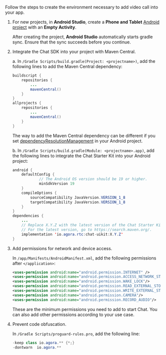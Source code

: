<PlatformWrapper platform="android">

Follow the steps to create the environment necessary to add video call into your app.

1. For new projects, in **Android Studio**, create a **Phone and Tablet** [Android project](https://developer.android.com/studio/projects/create-project) with an **Empty Activity**.
   <div style={{padding: '1rem', backgroundColor: '#fefbf4'}}>After creating the project, <b>Android Studio</b> automatically starts gradle sync. Ensure that the sync succeeds before you continue.</div>

2. Integrate the Chat SDK into your project with Maven Central. 

    a. In `/Gradle Scripts/build.gradle(Project: <projectname>)`, add the following lines to add the Maven Central dependency:

   ```java
   buildscript {
       repositories {
           ...
           mavenCentral()
       }
   }
   allprojects {
       repositories {
           ...
           mavenCentral()
       }
   }
   ```
	 
	 <div class="alert note">The way to add the Maven Central dependency can be different if you set  <a href="https://docs.gradle.org/current/userguide/declaring_repositories.html#sub:centralized-repository-declaration">dependencyResolutionManagement</a> in your Android project.</div>
		
	b. In `/Gradle Scripts/build.gradle(Module: <projectname>.app)`, add the following lines to integrate the Chat Starter Kit into your Android project:

   ```java
   android {
       defaultConfig {
               // The Android OS version should be 19 or higher.
               minSdkVersion 19
       }
       compileOptions {
           sourceCompatibility JavaVersion.VERSION_1_8
           targetCompatibility JavaVersion.VERSION_1_8
       }
   }
   dependencies {
       ...
       // Replace X.Y.Z with the latest version of the Chat Starter Kit. 
       // For the latest version, go to https://search.maven.org/.
       implementation 'io.agora.rtc:chat-uikit:X.Y.Z'
   }
   ```

3. Add permissions for network and device access.

   In `/app/Manifests/AndroidManifest.xml`, add the following permissions after `</application>`:
	 
	```xml
	<uses-permission android:name="android.permission.INTERNET" />
    <uses-permission android:name="android.permission.ACCESS_NETWORK_STATE"/>
    <uses-permission android:name="android.permission.WAKE_LOCK"/>
    <uses-permission android:name="android.permission.READ_EXTERNAL_STORAGE"/>
    <uses-permission android:name="android.permission.WRITE_EXTERNAL_STORAGE"/>
    <uses-permission android:name="android.permission.CAMERA"/>
    <uses-permission android:name="android.permission.RECORD_AUDIO"/>
	```
	
	These are the minimum permissions you need to add to start Chat. You can also add other permissions according to your use case.

4. Prevent code obfuscation.

   In `/Gradle Scripts/proguard-rules.pro`, add the following line:

	```java
	-keep class io.agora.** {*;}
	-dontwarn  io.agora.**
	```

</PlatformWrapper>
